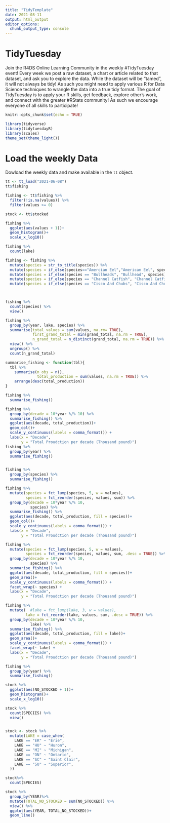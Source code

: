 ```yaml
---
title: "TidyTemplate"
date: 2021-08-11
output: html_output
editor_options: 
  chunk_output_type: console
---
```


# TidyTuesday

Join the R4DS Online Learning Community in the weekly #TidyTuesday event!
Every week we post a raw dataset, a chart or article related to that dataset, and ask you to explore the data.
While the dataset will be “tamed”, it will not always be tidy! As such you might need to apply various R for Data Science techniques to wrangle the data into a true tidy format.
The goal of TidyTuesday is to apply your R skills, get feedback, explore other’s work, and connect with the greater #RStats community!
As such we encourage everyone of all skills to participate!

```r

knitr::opts_chunk$set(echo = TRUE)

library(tidyverse)
library(tidytuesdayR)
library(scales)
theme_set(theme_light())

```

# Load the weekly Data

Dowload the weekly data and make available in the `tt` object.

```r

tt <- tt_load("2021-06-08")
tt$fishing

fishing <- tt$fishing %>%
  filter(!is.na(values)) %>%
  filter(values >= 0)

stock <- tt$stocked


```


```r
fishing %>%
  ggplot(aes(values + 1))+
  geom_histogram()+
  scale_x_log10()

fishing %>%
  count(lake)

fishing <- fishing %>%
  mutate(species = str_to_title(species)) %>%
  mutate(species = if_else(species=="Amercian Eel","American Eel", species)) %>%
  mutate(species = if_else(species == "Bullheads", "Bullhead", species)) %>%
  mutate(species = if_else(species == "Channel Catfish", "Channel Catfish", species)) %>%
  mutate(species = if_else(species == "Cisco And Chubs", "Cisco And Chub", species))



fishing %>%
  count(species) %>%
  view()

fishing %>%
  group_by(year, lake, species) %>%
  summarise(total_values = sum(values, na.rm= TRUE),
            first_grand_total = min(grand_total, na.rm = TRUE),
            n_grand_total = n_distinct(grand_total, na.rm = TRUE)) %>% 
  view() %>%
  ungroup() %>%
  count(n_grand_total)

summarise_fishing <- function(tbl){
  tbl %>% 
    summarise(n_obs = n(),
              total_production = sum(values, na.rm = TRUE)) %>%
    arrange(desc(total_production))
}

fishing %>%
  summarise_fishing()

fishing %>%
  group_by(decade = 10*year %/% 10) %>%
  summarise_fishing() %>%
  ggplot(aes(decade, total_production))+
  geom_col()+
  scale_y_continuous(labels = comma_format()) +
  labs(x = "Decade",
       y = "Total Proudction per decade (Thousand pound)")
fishing %>%
  group_by(year) %>%
  summarise_fishing()


fishing %>%
  group_by(species) %>%
  summarise_fishing()

fishing %>%
  mutate(species = fct_lump(species, 5, w = values),
         species = fct_reorder(species, values, sum)) %>%
  group_by(decade = 10*year %/% 10,
           species) %>%
  summarise_fishing() %>%
  ggplot(aes(decade, total_production, fill = species))+
  geom_col()+
  scale_y_continuous(labels = comma_format()) +
  labs(x = "Decade",
       y = "Total Proudction per decade (Thousand pound)")

fishing %>%
  mutate(species = fct_lump(species, 5, w = values),
         species = fct_reorder(species, values, sum, .desc = TRUE)) %>%
  group_by(decade = 10*year %/% 10,
           species) %>%
  summarise_fishing() %>%
  ggplot(aes(decade, total_production, fill = species))+
  geom_area()+
  scale_y_continuous(labels = comma_format()) +
  facet_wrap(~ species) +
  labs(x = "Decade",
       y = "Total Proudction per decade (Thousand pound)")

fishing %>%
  mutate(  #lake = fct_lump(lake, 3, w = values),
         lake = fct_reorder(lake, values, sum, .desc = TRUE)) %>%
  group_by(decade = 10*year %/% 10,
           lake) %>%
  summarise_fishing() %>%
  ggplot(aes(decade, total_production, fill = lake))+
  geom_area()+
  scale_y_continuous(labels = comma_format()) +
  facet_wrap(~ lake) +
  labs(x = "Decade",
       y = "Total Proudction per decade (Thousand pound)")

fishing %>%
  group_by(year) %>%
  summarise_fishing()

```

```r
stock %>%
  ggplot(aes(NO_STOCKED + 1))+
  geom_histogram()+
  scale_x_log10()

stock %>%
  count(SPECIES) %>%
  view()


stock <- stock %>%
  mutate(LAKE = case_when(
    LAKE == "ER" ~ "Erie",
    LAKE == "HU" ~ "Huron",
    LAKE == "MI" ~ "Michigan",
    LAKE == "ON" ~ "Ontario",
    LAKE == "SC" ~ "Saint Clair",
    LAKE == "SU" ~ "Superior",
  )) 

stock%>%
  count(SPECIES)

stock %>%
  group_by(YEAR)%>%
  mutate(TOTAL_NO_STOCKED = sum(NO_STOCKED)) %>%
  view() %>%
  ggplot(aes(YEAR, TOTAL_NO_STOCKED))+
  geom_line()

```

